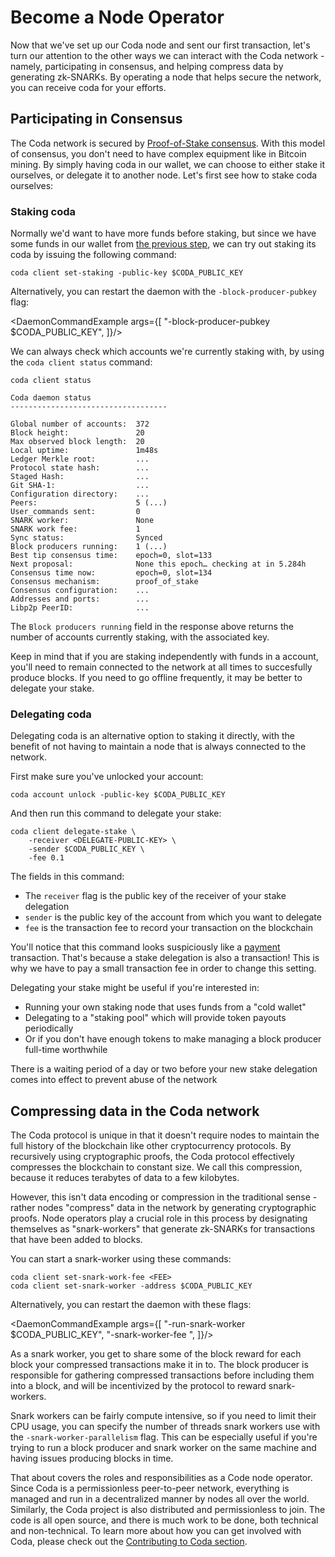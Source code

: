 
# Become a Node Operator

Now that we've set up our Coda node and sent our first transaction, let's turn our attention to the other ways we can interact with the Coda network - namely, participating in consensus, and helping compress data by generating zk-SNARKs. By operating a node that helps secure the network, you can receive coda for your efforts.

## Participating in Consensus

The Coda network is secured by [Proof-of-Stake consensus](/docs/glossary/#proof-of-stake). With this model of consensus, you don't need to have complex equipment like in Bitcoin mining. By simply having coda in our wallet, we can choose to either stake it ourselves, or delegate it to another node. Let's first see how to stake coda ourselves:

### Staking coda

Normally we'd want to have more funds before staking, but since we have some funds in our wallet from [the previous step](/docs/my-first-transaction), we can try out staking its coda by issuing the following command:

    coda client set-staking -public-key $CODA_PUBLIC_KEY

Alternatively, you can restart the daemon with the `-block-producer-pubkey` flag:

<DaemonCommandExample args={[
 "-block-producer-pubkey $CODA_PUBLIC_KEY",
]}/>

We can always check which accounts we're currently staking with, by using the `coda client status` command:

```
coda client status

Coda daemon status
-----------------------------------

Global number of accounts:  372
Block height:               20
Max observed block length:  20
Local uptime:               1m48s
Ledger Merkle root:         ...
Protocol state hash:        ...
Staged Hash:                ...
Git SHA-1:                  ...
Configuration directory:    ...
Peers:                      5 (...)
User_commands sent:         0
SNARK worker:               None
SNARK work fee:             1
Sync status:                Synced
Block producers running:    1 (...)
Best tip consensus time:    epoch=0, slot=133
Next proposal:              None this epoch… checking at in 5.284h
Consensus time now:         epoch=0, slot=134
Consensus mechanism:        proof_of_stake
Consensus configuration:    ...
Addresses and ports:        ...
Libp2p PeerID:              ...
```

The `Block producers running` field in the response above returns the number of accounts currently staking, with the associated key.

<Alert kind="warning">

  Keep in mind that if you are staking independently with funds in a account, you'll need to remain connected to the network at all times to succesfully produce blocks. If you need to go offline frequently, it may be better to delegate your stake.

</Alert>

### Delegating coda

Delegating coda is an alternative option to staking it directly, with the benefit of not having to maintain a node that is always connected to the network.

First make sure you've unlocked your account:

    coda account unlock -public-key $CODA_PUBLIC_KEY

And then run this command to delegate your stake:

    coda client delegate-stake \
        -receiver <DELEGATE-PUBLIC-KEY> \
        -sender $CODA_PUBLIC_KEY \
        -fee 0.1

The fields in this command:

- The `receiver` flag is the public key of the receiver of your stake delegation
- `sender` is the public key of the account from which you want to delegate
- `fee` is the transaction fee to record your transaction on the blockchain

You'll notice that this command looks suspiciously like a [payment](/docs/my-first-transaction#make-a-payment) transaction. That's because a stake delegation is also a transaction! This is why we have to pay a small transaction fee in order to change this setting.

Delegating your stake might be useful if you're interested in:

- Running your own staking node that uses funds from a "cold wallet"
- Delegating to a "staking pool" which will provide token payouts periodically
- Or if you don't have enough tokens to make managing a block producer full-time worthwhile

<Alert>

There is a waiting period of a day or two before your new stake delegation comes into effect to prevent abuse of the network

</Alert>

## Compressing data in the Coda network 

The Coda protocol is unique in that it doesn't require nodes to maintain the full history of the blockchain like other cryptocurrency protocols. By recursively using cryptographic proofs, the Coda protocol effectively compresses the blockchain to constant size. We call this compression, because it reduces terabytes of data to a few kilobytes.

However, this isn't data encoding or compression in the traditional sense - rather nodes "compress" data in the network by generating cryptographic proofs. Node operators play a crucial role in this process by designating themselves as "snark-workers" that generate zk-SNARKs for transactions that have been added to blocks.

You can start a snark-worker using these commands:

    coda client set-snark-work-fee <FEE>
    coda client set-snark-worker -address $CODA_PUBLIC_KEY

Alternatively, you can restart the daemon with these flags:

<DaemonCommandExample args={[
  "-run-snark-worker $CODA_PUBLIC_KEY",
  "-snark-worker-fee <fee>",
]}/>

As a snark worker, you get to share some of the block reward for each block your compressed transactions make it in to. The block producer is responsible for gathering compressed transactions before including them into a block, and will be incentivized by the protocol to reward snark-workers.

Snark workers can be fairly compute intensive, so if you need to limit their CPU usage, you can specify the number of threads snark workers use with the `-snark-worker-parallelism` flag. This can be especially useful if you're trying to run a block producer and snark worker on the same machine and having issues producing blocks in time.

That about covers the roles and responsibilities as a Code node operator. Since Coda is a permissionless peer-to-peer network, everything is managed and run in a decentralized manner by nodes all over the world. Similarly, the Coda project is also distributed and permissionless to join. The code is all open source, and there is much work to be done, both technical and non-technical. To learn more about how you can get involved with Coda, please check out the [Contributing to Coda section](./contributing).
